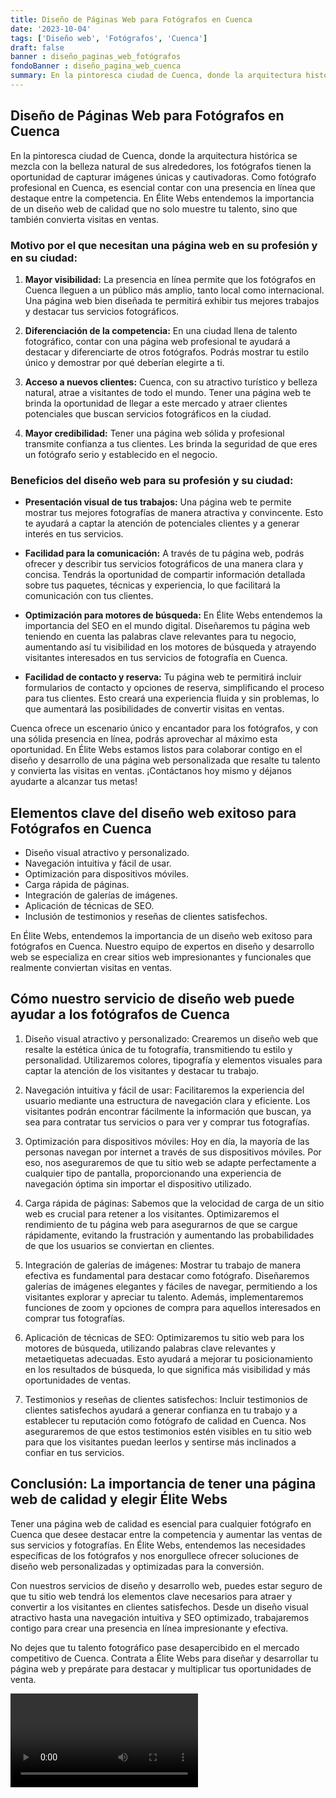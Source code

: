 ```yaml
---
title: Diseño de Páginas Web para Fotógrafos en Cuenca
date: '2023-10-04'
tags: ['Diseño web', 'Fotógrafos', 'Cuenca']
draft: false
banner : diseño_paginas_web_fotógrafos
fondoBanner : diseño_pagina_web_cuenca
summary: En la pintoresca ciudad de Cuenca, donde la arquitectura histórica se mezcla con la belleza natural de sus alrededores, los fotógrafos tienen la oportunidad de capturar imágenes únicas y cautivadoras. Como fotógrafo profesional en Cuenca, es esencial contar con una presencia en línea que destaque entre la competencia. En Élite Webs entendemos la importancia de un diseño web de calidad que no solo muestre tu talento, sino que también convierta visitas en ventas.
---
```


## Diseño de Páginas Web para Fotógrafos en Cuenca

En la pintoresca ciudad de Cuenca, donde la arquitectura histórica se mezcla con la belleza natural de sus alrededores, los fotógrafos tienen la oportunidad de capturar imágenes únicas y cautivadoras. Como fotógrafo profesional en Cuenca, es esencial contar con una presencia en línea que destaque entre la competencia. En Élite Webs entendemos la importancia de un diseño web de calidad que no solo muestre tu talento, sino que también convierta visitas en ventas.

### Motivo por el que necesitan una página web en su profesión y en su ciudad:

1. **Mayor visibilidad:** La presencia en línea permite que los fotógrafos en Cuenca lleguen a un público más amplio, tanto local como internacional. Una página web bien diseñada te permitirá exhibir tus mejores trabajos y destacar tus servicios fotográficos.

2. **Diferenciación de la competencia:** En una ciudad llena de talento fotográfico, contar con una página web profesional te ayudará a destacar y diferenciarte de otros fotógrafos. Podrás mostrar tu estilo único y demostrar por qué deberían elegirte a ti.

3. **Acceso a nuevos clientes:** Cuenca, con su atractivo turístico y belleza natural, atrae a visitantes de todo el mundo. Tener una página web te brinda la oportunidad de llegar a este mercado y atraer clientes potenciales que buscan servicios fotográficos en la ciudad.

4. **Mayor credibilidad:** Tener una página web sólida y profesional transmite confianza a tus clientes. Les brinda la seguridad de que eres un fotógrafo serio y establecido en el negocio.

### Beneficios del diseño web para su profesión y su ciudad:

- **Presentación visual de tus trabajos:** Una página web te permite mostrar tus mejores fotografías de manera atractiva y convincente. Esto te ayudará a captar la atención de potenciales clientes y a generar interés en tus servicios.

- **Facilidad para la comunicación:** A través de tu página web, podrás ofrecer y describir tus servicios fotográficos de una manera clara y concisa. Tendrás la oportunidad de compartir información detallada sobre tus paquetes, técnicas y experiencia, lo que facilitará la comunicación con tus clientes.

- **Optimización para motores de búsqueda:** En Élite Webs entendemos la importancia del SEO en el mundo digital. Diseñaremos tu página web teniendo en cuenta las palabras clave relevantes para tu negocio, aumentando así tu visibilidad en los motores de búsqueda y atrayendo visitantes interesados en tus servicios de fotografía en Cuenca.

- **Facilidad de contacto y reserva:** Tu página web te permitirá incluir formularios de contacto y opciones de reserva, simplificando el proceso para tus clientes. Esto creará una experiencia fluida y sin problemas, lo que aumentará las posibilidades de convertir visitas en ventas.

Cuenca ofrece un escenario único y encantador para los fotógrafos, y con una sólida presencia en línea, podrás aprovechar al máximo esta oportunidad. En Élite Webs estamos listos para colaborar contigo en el diseño y desarrollo de una página web personalizada que resalte tu talento y convierta las visitas en ventas. ¡Contáctanos hoy mismo y déjanos ayudarte a alcanzar tus metas!

<GifSeo />

<Cta />

## Elementos clave del diseño web exitoso para Fotógrafos en Cuenca

- Diseño visual atractivo y personalizado.
- Navegación intuitiva y fácil de usar.
- Optimización para dispositivos móviles.
- Carga rápida de páginas.
- Integración de galerías de imágenes.
- Aplicación de técnicas de SEO.
- Inclusión de testimonios y reseñas de clientes satisfechos.

En Élite Webs, entendemos la importancia de un diseño web exitoso para fotógrafos en Cuenca. Nuestro equipo de expertos en diseño y desarrollo web se especializa en crear sitios web impresionantes y funcionales que realmente conviertan visitas en ventas.

## Cómo nuestro servicio de diseño web puede ayudar a los fotógrafos de Cuenca

1. Diseño visual atractivo y personalizado: Crearemos un diseño web que resalte la estética única de tu fotografía, transmitiendo tu estilo y personalidad. Utilizaremos colores, tipografía y elementos visuales para captar la atención de los visitantes y destacar tu trabajo.

2. Navegación intuitiva y fácil de usar: Facilitaremos la experiencia del usuario mediante una estructura de navegación clara y eficiente. Los visitantes podrán encontrar fácilmente la información que buscan, ya sea para contratar tus servicios o para ver y comprar tus fotografías.

3. Optimización para dispositivos móviles: Hoy en día, la mayoría de las personas navegan por internet a través de sus dispositivos móviles. Por eso, nos aseguraremos de que tu sitio web se adapte perfectamente a cualquier tipo de pantalla, proporcionando una experiencia de navegación óptima sin importar el dispositivo utilizado.

4. Carga rápida de páginas: Sabemos que la velocidad de carga de un sitio web es crucial para retener a los visitantes. Optimizaremos el rendimiento de tu página web para asegurarnos de que se cargue rápidamente, evitando la frustración y aumentando las probabilidades de que los usuarios se conviertan en clientes.

5. Integración de galerías de imágenes: Mostrar tu trabajo de manera efectiva es fundamental para destacar como fotógrafo. Diseñaremos galerías de imágenes elegantes y fáciles de navegar, permitiendo a los visitantes explorar y apreciar tu talento. Además, implementaremos funciones de zoom y opciones de compra para aquellos interesados en comprar tus fotografías.

6. Aplicación de técnicas de SEO: Optimizaremos tu sitio web para los motores de búsqueda, utilizando palabras clave relevantes y metaetiquetas adecuadas. Esto ayudará a mejorar tu posicionamiento en los resultados de búsqueda, lo que significa más visibilidad y más oportunidades de ventas.

7. Testimonios y reseñas de clientes satisfechos: Incluir testimonios de clientes satisfechos ayudará a generar confianza en tu trabajo y a establecer tu reputación como fotógrafo de calidad en Cuenca. Nos aseguraremos de que estos testimonios estén visibles en tu sitio web para que los visitantes puedan leerlos y sentirse más inclinados a confiar en tus servicios.

## Conclusión: La importancia de tener una página web de calidad y elegir Élite Webs

Tener una página web de calidad es esencial para cualquier fotógrafo en Cuenca que desee destacar entre la competencia y aumentar las ventas de sus servicios y fotografías. En Élite Webs, entendemos las necesidades específicas de los fotógrafos y nos enorgullece ofrecer soluciones de diseño web personalizadas y optimizadas para la conversión.

Con nuestros servicios de diseño y desarrollo web, puedes estar seguro de que tu sitio web tendrá los elementos clave necesarios para atraer y convertir a los visitantes en clientes satisfechos. Desde un diseño visual atractivo hasta una navegación intuitiva y SEO optimizado, trabajaremos contigo para crear una presencia en línea impresionante y efectiva.

No dejes que tu talento fotográfico pase desapercibido en el mercado competitivo de Cuenca. Contrata a Élite Webs para diseñar y desarrollar tu página web y prepárate para destacar y multiplicar tus oportunidades de venta.

<Video />

<CtaBot job='Fotógrafos' city='Cuenca'/>

<Gmaps query='Cuenca+españa+maps' />